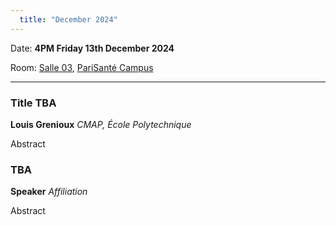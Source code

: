 ```yaml
---
  title: "December 2024"
---
```


Date: **4PM Friday 13th December 2024**

Room: [Salle 03](../psc_rooms.qmd), [PariSanté Campus](https://maps.app.goo.gl/cpFoxoZgbT6HCV6x9)

------------------------------------------------------------------------

### Title TBA

**Louis Grenioux** *CMAP, École Polytechnique*

Abstract

### TBA

**Speaker** *Affiliation*

Abstract
